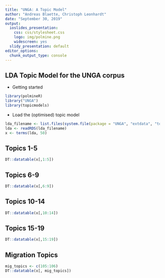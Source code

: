 ```yaml
---
title: "UNGA: A Topic Model"
author: "Andreas Blaette, Christoph Leonhardt"
date: "September 30, 2019"
output:
  ioslides_presentation:
    css: css/stylesheet.css
    logo: img/polmine.png
    widescreen: yes
  slidy_presentation: default
editor_options:
  chunk_output_type: console
---
```


## LDA Topic Model for the UNGA corpus {.smaller}

- Getting started

```r
library(polmineR)
library("UNGA")
library(topicmodels)
```

- Load the (optimised) topic model

```r
lda_filename <- list.files(system.file(package = "UNGA", "extdata", "topicmodels"), full.names = TRUE)
lda <- readRDS(lda_filename)
x <- terms(lda, 50)
```


## Topics 1-5 {.smaller}

```r
DT::datatable(x[,1:5])
```


## Topics 6-9 {.smaller}

```r
DT::datatable(x[,6:9])
```

## Topics 10-14 {.smaller}

```r
DT::datatable(x[,10:14])
```

## Topics 15-19 {.smaller}

```r
DT::datatable(x[,15:19])
```


## Migration Topics {.smaller}

```r
mig_topics <- c(105:106)
DT::datatable(x[, mig_topics])
```


